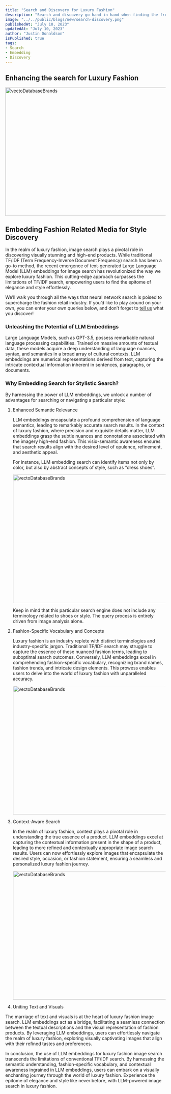 ```yaml
---
title: "Search and Discovery for Luxury Fashion"
description: "Search and discovery go hand in hand when finding the frontiers for personal taste"
image: "../../public/blogs/new/search-discovery.png"
publishedAt: "July 10, 2023"
updatedAt: "July 10, 2023"
author: "Justin Donaldson"
isPublished: true
tags:
- Search
- Embedding
- Discovery
---
```


## Enhancing the search for Luxury Fashion
<Image
  src="/blogs/discoveryFashion1.png"
  width="718"
  height="404"
  alt="vectoDatabaseBrands"
  sizes="100vw"
/>

## Embedding Fashion Related Media for Style Discovery
In the realm of luxury fashion, image search plays a pivotal role in discovering visually stunning and high-end products. While traditional TF/IDF (Term Frequency-Inverse Document Frequency) search has been a go-to method, the recent emergence of text-generated Large Language Model (LLM) embeddings for image search has revolutionized the way we explore luxury fashion. This cutting-edge approach surpasses the limitations of TF/IDF search, empowering users to find the epitome of elegance and style effortlessly.

We’ll walk you through all the ways that neural network search is poised to supercharge the fashion retail industry. If you’d like to play around on your own, you can enter your own queries below, and don’t forget to <a href="mailto:info@hush1one.com" data-original-href="mailto:info@hush1one.com">tell us</a> what you discover!

### Unleashing the Potential of LLM Embeddings
Large Language Models, such as GPT-3.5, possess remarkable natural language processing capabilities. Trained on massive amounts of textual data, these models acquire a deep understanding of language nuances, syntax, and semantics in a broad array of cultural contexts. LLM embeddings are numerical representations derived from text, capturing the intricate contextual information inherent in sentences, paragraphs, or documents.

### Why Embedding Search for Stylistic Search?
By harnessing the power of LLM embeddings, we unlock a number of advantages for searching or navigating a particular style:

1. Enhanced Semantic Relevance
   
   LLM embeddings encapsulate a profound comprehension of language semantics, leading to remarkably accurate search results. In the context of luxury fashion, where precision and exquisite details matter, LLM embeddings grasp the subtle nuances and connotations associated with the imagery high-end fashion. This visio-semantic awareness ensures that search results align with the desired level of opulence, refinement, and aesthetic appeal.

   For instance, LLM embedding search can identify items not only by color, but also by abstract concepts of style, such as “dress shoes”.

   <Image
    src="/blogs/discoveryFashion2.png"
    width="718"
    height="404"
    alt="vectoDatabaseBrands"
    sizes="100vw"
    />

    Keep in mind that this particular search engine does not include any terminology related to shoes or style. The query process is entirely driven from image analysis alone.

2. Fashion-Specific Vocabulary and Concepts
   
   Luxury fashion is an industry replete with distinct terminologies and industry-specific jargon. Traditional TF/IDF search may struggle to capture the essence of these nuanced fashion terms, leading to suboptimal search outcomes. Conversely, LLM embeddings excel in comprehending fashion-specific vocabulary, recognizing brand names, fashion trends, and intricate design elements. This prowess enables users to delve into the world of luxury fashion with unparalleled accuracy.
   
   <Image
    src="/blogs/discoveryFashion3.png"
    width="718"
    height="404"
    alt="vectoDatabaseBrands"
    sizes="100vw"
    />

3. Context-Aware Search

   In the realm of luxury fashion, context plays a pivotal role in understanding the true essence of a product. LLM embeddings excel at capturing the contextual information present in the shape of a product, leading to more refined and contextually appropriate image search results. Users can now effortlessly explore images that encapsulate the desired style, occasion, or fashion statement, ensuring a seamless and personalized luxury fashion journey.
   
   <Image
    src="/blogs/discoveryFashion4.png"
    width="718"
    height="404"
    alt="vectoDatabaseBrands"
    sizes="100vw"
    />

4. Uniting Text and Visuals

The marriage of text and visuals is at the heart of luxury fashion image search. LLM embeddings act as a bridge, facilitating a seamless connection between the textual descriptions and the visual representation of fashion products. By leveraging LLM embeddings, users can effortlessly navigate the realm of luxury fashion, exploring visually captivating images that align with their refined tastes and preferences.

In conclusion, the use of LLM embeddings for luxury fashion image search transcends the limitations of conventional TF/IDF search. By harnessing the semantic understanding, fashion-specific vocabulary, and contextual awareness ingrained in LLM embeddings, users can embark on a visually enchanting journey through the world of luxury fashion. Experience the epitome of elegance and style like never before, with LLM-powered image search in luxury fashion.






